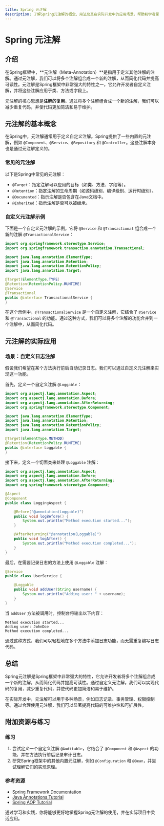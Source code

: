 ```yaml
---
title: Spring 元注解
description: 了解Spring元注解的概念、用法及其在实际开发中的应用场景，帮助初学者掌握Spring高级特性。
---
```


# Spring 元注解

## 介绍

在Spring框架中，**元注解（Meta-Annotation）**是指用于定义其他注解的注解。通过元注解，我们可以将多个注解组合成一个新的注解，从而简化代码并提高可读性。元注解是Spring框架中非常强大的特性之一，它允许开发者自定义注解，并将这些注解应用于类、方法或字段上。

元注解的核心思想是**注解的复用**。通过将多个注解组合成一个新的注解，我们可以减少重复代码，并使代码更加简洁和易于维护。

## 元注解的基本概念

在Spring中，元注解通常用于定义自定义注解。Spring提供了一些内置的元注解，例如 `@Component`、`@Service`、`@Repository` 和 `@Controller`。这些注解本身也是通过元注解定义的。

### 常见的元注解

以下是Spring中常见的元注解：

- `@Target`：指定注解可以应用的目标（如类、方法、字段等）。
- `@Retention`：指定注解的生命周期（如源码级别、编译级别、运行时级别）。
- `@Documented`：指示注解是否包含在Java文档中。
- `@Inherited`：指示注解是否可以被继承。

### 自定义元注解示例

下面是一个自定义元注解的示例，它将 `@Service` 和 `@Transactional` 组合成一个新的注解 `@TransactionalService`：

```java
import org.springframework.stereotype.Service;
import org.springframework.transaction.annotation.Transactional;

import java.lang.annotation.ElementType;
import java.lang.annotation.Retention;
import java.lang.annotation.RetentionPolicy;
import java.lang.annotation.Target;

@Target(ElementType.TYPE)
@Retention(RetentionPolicy.RUNTIME)
@Service
@Transactional
public @interface TransactionalService {
}
```

在这个示例中，`@TransactionalService` 是一个自定义注解，它结合了 `@Service` 和 `@Transactional` 的功能。通过这种方式，我们可以将多个注解的功能合并到一个注解中，从而简化代码。

## 元注解的实际应用

### 场景：自定义日志注解

假设我们希望在某个方法执行前后自动记录日志。我们可以通过自定义元注解来实现这一功能。

首先，定义一个自定义注解 `@Loggable`：

```java
import org.aspectj.lang.annotation.Aspect;
import org.aspectj.lang.annotation.Before;
import org.aspectj.lang.annotation.AfterReturning;
import org.springframework.stereotype.Component;

import java.lang.annotation.ElementType;
import java.lang.annotation.Retention;
import java.lang.annotation.RetentionPolicy;
import java.lang.annotation.Target;

@Target(ElementType.METHOD)
@Retention(RetentionPolicy.RUNTIME)
public @interface Loggable {
}
```

接下来，定义一个切面类来处理 `@Loggable` 注解：

```java
import org.aspectj.lang.annotation.Aspect;
import org.aspectj.lang.annotation.Before;
import org.aspectj.lang.annotation.AfterReturning;
import org.springframework.stereotype.Component;

@Aspect
@Component
public class LoggingAspect {

    @Before("@annotation(Loggable)")
    public void logBefore() {
        System.out.println("Method execution started...");
    }

    @AfterReturning("@annotation(Loggable)")
    public void logAfter() {
        System.out.println("Method execution completed...");
    }
}
```

最后，在需要记录日志的方法上使用 `@Loggable` 注解：

```java
@Service
public class UserService {

    @Loggable
    public void addUser(String username) {
        System.out.println("Adding user: " + username);
    }
}
```

当 `addUser` 方法被调用时，控制台将输出以下内容：

```
Method execution started...
Adding user: JohnDoe
Method execution completed...
```

通过这种方式，我们可以轻松地在多个方法中添加日志功能，而无需重复编写日志代码。

## 总结

Spring元注解是Spring框架中非常强大的特性，它允许开发者将多个注解组合成一个新的注解，从而简化代码并提高可读性。通过自定义元注解，我们可以实现代码的复用，减少重复代码，并使代码更加简洁和易于维护。

在实际开发中，元注解可以用于多种场景，例如日志记录、事务管理、权限控制等。通过合理使用元注解，我们可以显著提高代码的可维护性和可扩展性。

## 附加资源与练习

### 练习

1. 尝试定义一个自定义注解 `@Auditable`，它结合了 `@Component` 和 `@Aspect` 的功能，并在方法执行前后记录审计日志。
2. 研究Spring框架中的其他内置元注解，例如 `@Configuration` 和 `@Bean`，并尝试理解它们的实现原理。

### 参考资源

- [Spring Framework Documentation](https://docs.spring.io/spring-framework/docs/current/reference/html/)
- [Java Annotations Tutorial](https://www.baeldung.com/java-custom-annotation)
- [Spring AOP Tutorial](https://www.baeldung.com/spring-aop)

通过学习和实践，你将能够更好地掌握Spring元注解的使用，并在实际项目中灵活应用。
